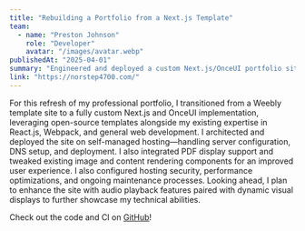 ```yaml
---
title: "Rebuilding a Portfolio from a Next.js Template"
team:
  - name: "Preston Johnson"
    role: "Developer"
    avatar: "/images/avatar.webp"
publishedAt: "2025-04-01"
summary: "Engineered and deployed a custom Next.js/OnceUI portfolio site on self-managed hosting, integrating PDF support and advanced content rendering, with future plans for audio-visual features."
link: "https://norstep4700.com/"
---
```


For this refresh of my professional portfolio, I transitioned from a Weebly template site to a fully custom Next.js and OnceUI implementation, leveraging open-source templates alongside my existing expertise in React.js, Webpack, and general web development.
I architected and deployed the site on self-managed hosting—handling server configuration, DNS setup, and deployment. I also integrated PDF display support and tweaked existing image and content rendering components for an improved user experience.
I also configured hosting security, performance optimizations, and ongoing maintenance processes. Looking ahead, I plan to enhance the site with audio playback features paired with dynamic visual displays to further showcase my technical abilities.

Check out the code and CI on [GitHub](https://github.com/Festivus-Cortex/norstep4700.com)!
